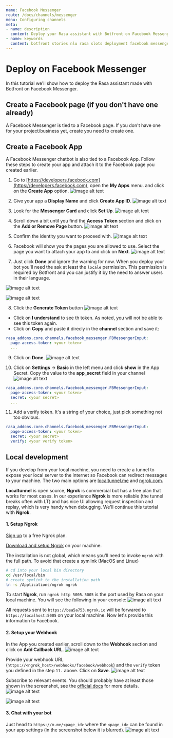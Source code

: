 ```yaml
---
name: Facebook Messenger
route: /docs/channels/messenger
menu: Configuring channels
meta:
- name: description
  content: Deploy your Rasa assistant with Botfront on Facebook Messenger. Follow this tutorial and get your chatbot deployed on Messenger in minutes.
- name: keywords
  content: botfront stories nlu rasa slots deployment facebook messenger
---
```


# Deploy on Facebook Messenger

In this tutorial we'll show how to deploy the Rasa assistant made with Botfront on Facebook Messenger.

## Create a Facebook page (if you don't have one already)

A Facebook Messenger is tied to a Facebook page. If you don't have one for your project/business yet, create you need to create one.

## Create a Facebook App

A Facebook Messenger chatbot is also tied to a Facebook App. Follow these steps to create your app and attach it to the Facebook page you created earlier.

1. Go to [https://developers.facebook.com](https://developers.facebook.com), open the **My Apps** menu. and click on the **Create App** option.
   ![image alt text](../../images/messenger_channel_step1.png)

2. Give your app a **Display Name** and click **Create App ID**.
   ![image alt text](../../images/messenger_channel_step2.png)

3. Look for the **Messenger Card** and click **Set Up**.
   ![image alt text](../../images/messenger_channel_step3.png)

4. Scroll down a bit until you find the **Access Token** section and click on the **Add or Remove Page** button.
   ![image alt text](../../images/messenger_channel_step4.png)

5. Confirm the identity you want to proceed with.
   ![image alt text](../../images/messenger_channel_step5.png)

6. Facebook will show you the pages you are allowed to use. Select the page you want to attach your app to and click on **Next**.
   ![image alt text](../../images/messenger_channel_step6.png)

7. Just click **Done** and ignore the warning for now. When you deploy your bot you'll need the ask at least the `locale` permission. This permission is required by Botfront and you can justify it by the need to answer users in their language.

![image alt text](../../images/messenger_channel_step7.png)

![image alt text](../../images/messenger_channel_step8.png)

8. Click the **Generate Token** button
   ![image alt text](../../images/messenger_channel_step9.png)

- Click on **I understand** to see th token. As noted, you will not be able to see this token again.
- Click on **Copy** and paste it direcly in the **channel** section and save it:

```yaml
rasa_addons.core.channels.facebook_messenger.FBMessengerInput:
  page-access-token: <your token>
  ...
```

9. Click on **Done**.
   ![image alt text](../../images/messenger_channel_step10.png)

10. Click on **Settings** -> **Basic** in the left menu and click **show** in the App Secret. Copy the value to the **app_secret** field in your channel
    ![image alt text](../../images/messenger_channel_step11.png)

```yaml
rasa_addons.core.channels.facebook_messenger.FBMessengerInput:
  page-access-token: <your token>
  secret: <your secret>
  ...
```

11. Add a verify token. It's a string of your choice, just pick something not too obvious.

```yaml
rasa_addons.core.channels.facebook_messenger.FBMessengerInput:
  page-access-token: <your token>
  secret: <your secret>
  verify: <your verify token>
```

## Local development

If you develop from your local machine, you need to create a tunnel to expose your local server to the internet so Facebook can redirect messages to your machine. The two main options are [localtunnel.me](https://localtunnel.me) and [ngrok.com](https://ngrok.com).

**Localtunnel** is open source, **Ngrok** is commercial but has a free plan that works for most cases. In our experience **Ngrok** is more reliable (the tunnel breaks often with LT) and has nice UI allowing request inspection and replay, which is very handy when debugging. We'll continue this tutorial with **Ngrok**.

#### 1. Setup Ngrok

[Sign up](https://dashboard.ngrok.com/signup) to a free Ngrok plan.

[Download and setup Ngrok](https://ngrok.com/download) on your machine.

The installation is not global, which means you'll need to invoke `ngrok` with the full path. To avoid that create a symlink (MacOS and Linux)

```bash
# cd into your local bin directory
cd /usr/local/bin
# create symlink to the installation path
ln -s /Applications/ngrok ngrok
```

To start **Ngrok**, run `ngrok http 5005`. `5005` is the port used by Rasa on your local machine.
You will see the following in your console:
![image alt text](../../images/messenger_channel_step12.png)

All requests sent to `https://bea5a753.ngrok.io` will be forwared to `https://localhost:5005` on your local machine. Now let's provide this information to Facebook.

#### 2. Setup your Webhook

In the App you created earlier, scroll down to the **Webhook** section and click on **Add Callback URL**.
![image alt text](../../images/messenger_channel_step13.png)

Provide your webhook URL (`https://<ngrok_host>/webhooks/facebook/webhook`) and the `verify` token you defined in the step `11.` above. Click on **Save**.
![image alt text](../../images/messenger_channel_step14.png)

Subscribe to relevant events. You should probably have at least those shown in the screenshot, see the [official docs](https://developers.facebook.com/docs/messenger-platform/reference/webhook-events/) for more details.
![image alt text](../../images/messenger_channel_step15.png)

![image alt text](../../images/messenger_channel_step16.png)

#### 3. Chat with your bot

Just head to `https://m.me/<page_id>` where the `<page_id>` can be found in your app settings (in the screenshot below it is blurred).
![image alt text](../../images/messenger_channel_step17.png)
